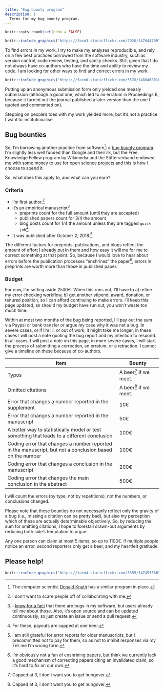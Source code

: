 ```yaml
---
title: "Bug bounty program"
description: |
  Terms for my bug bounty program.
---
```


```r
knitr::opts_chunk$set(echo = FALSE)
```



```r
knitr::include_graphics("https://farm3.staticflickr.com/2920/14764470974_92473042b4_o_d.jpg")
```

To find errors in my work, I try to make my analyses  reproducible, and rely on a few
best practices borrowed from the software industry, such as version control, code
review, testing, and sanity checks. Still, given that I do not always have co-authors who
have the time and ability to review my code, I am looking for other ways to
find and correct errors in my work.

<aside>
```r
knitr::include_graphics("https://farm6.staticflickr.com/5578/14804680103_c8d5ef8ef0_o_d.jpg")
```
</aside>

Putting up an anonymous submission form only yielded one measly submission (although a
good one, which led to an erratum in Proceedings B, because it turned out the journal
published a later version than the one I quoted and commented on).

Stepping on people's toes with my work yielded more, but it's not a practice I want to
institutionalise.

## Bug bounties
So, I'm borrowing another practice from software^[The computer scientist [Donald Knuth](https://en.wikipedia.org/wiki/Knuth_reward_check) has a similar program in place.]: a [bug bounty program](https://en.wikipedia.org/wiki/Bug_bounty_program). I'm slightly less well funded than Google and their ilk, but the Free Knowledge Fellow program by Wikimedia and the Stifterverband endowed me with some money to use for open science projects and this is how I choose to spend it.

So, what does this apply to, and what can you earn? 

### Criteria
- I'm first author.^[I don't want to scare people off of collaborating with me.]
- It's an empirical manuscript^[I [know for a fact](https://github.com/rubenarslan/formr.org/issues) that there are bugs in my software, but users already tell me about those. Also, it's open source and can be updated continuously, so just create an issue or send a pull request.]
  - preprints count for the full amount (until they are accepted)
  - published papers count for 3/4 the amount
  - blog posts count for 1/4 the amount unless they are tagged `quick job`^[For these, payouts are capped at one beer.]
- It was published after October 2, 2018.^[I am still grateful for error reports for older manuscripts, but I precommitted not to pay for them, so as not to inhibit responses via my Tell me I'm wrong form.]

The different factors for preprints, publications, and blogs reflect the amount of 
effort I already put in them and how easy it will me for me to correct something
at that point. So, because I would love to hear about errors before the publication
processes "enshrines" the paper^[I'm obviously not a fan of enshrining papers, but think we currently
lack a good mechanism of correcting papers citing an invalidated claim, so it's hard
to fix on our own.], errors in preprints are worth more than those in published paper.

### Budget
For now, I'm setting aside 2500€. When this runs out, I'll have to a) refine my
error checking workflow, b) get another stipend, award, donation, or tenured position, so
I can afford continuing to make errors. I'll keep this page updated, so should my
budget have run out, you won't waste too much time.

Within at most two months of the bug being reported, I'll pay out the sum via Paypal or bank transfer
or argue my case why it was not a bug. In severe cases, or if I'm ill, or out of work, it might take me longer, in these
cases I will post a note quoting the bug report and my intention to respond. In all
cases, I will post a note on this page, in more severe cases, I will start the process of
submitting a correction, an erratum, or a retraction. I cannot give a timeline on these
because of co-authors.

| Item             | Bounty |
| ---------------- | ------ |
| Typos | A beer^[Capped at 3, I don't want you to get hungover.] if we meet. |
| Omitted citations | A beer^[Capped at 3, I don't want you to get hungover.] if we meet. |
| Error that changes a number reported in the supplement | 10€ |
| Error that changes a number reported in the manuscript | 50€ |
| A better way to statistically model or test something that leads to a different conclusion | 100€ |
| Coding error that changes a number reported in the manuscript, but not a conclusion based on the number | 100€ |
| Coding error that changes a conclusion in the manuscript | 200€ |
| Coding error that changes the main conclusion in the abstract | 500€ |

I will count the errors (by type, not by repetitions), not the numbers, or conclusions changed.

Please note that these bounties do not necessarily reflect only the gravity of a bug (i.e., missing a citation
can be pretty bad), but also my perception which of these are actually determinable objectively. So, by reducing
the sum for omitting citations, I hope to forestall drawn-out arguments by reducing both side's temptation to 
argue.

Any one person can claim at most 5 items, so up to 1100€. If multiple people notice an error, second reporters
only get a beer, and my heartfelt gratitude.

## Please help!

```r
knitr::include_graphics("https://farm4.staticflickr.com/3855/14749733671_e759258f78_o_d.jpg")
```
